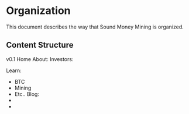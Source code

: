 # Organization

This document describes the way that Sound Money Mining is organized.

## Content Structure

v0.1
Home
About:
Investors:

Learn:

- BTC
- Mining
- Etc..
  Blog:
-
-
